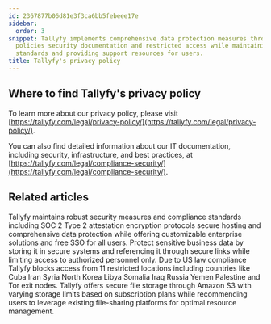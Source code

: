 ```yaml
---
id: 2367877b06d81e3f3ca6bb5febeee17e
sidebar:
  order: 3
snippet: Tallyfy implements comprehensive data protection measures through privacy
  policies security documentation and restricted access while maintaining compliance
  standards and providing support resources for users.
title: Tallyfy's privacy policy
---
```


## Where to find Tallyfy's privacy policy

To learn more about our privacy policy, please visit [https://tallyfy.com/legal/privacy-policy/](https://tallyfy.com/legal/privacy-policy/).

You can also find detailed information about our IT documentation, including security, infrastructure, and best practices, at [https://tallyfy.com/legal/compliance-security/](https://tallyfy.com/legal/compliance-security/).


## Related articles
<CardGrid>
<LinkTitleCard header="<b>Miscellaneous > Terms & legals</b>" href="/products/pro/miscellaneous/terms-legals/" > Tallyfy maintains robust security measures and compliance standards including SOC 2 Type 2 attestation encryption protocols secure hosting and comprehensive data protection while offering customizable enterprise solutions and free SSO for all users. </LinkTitleCard>
<LinkTitleCard header="<b>Tracking And Tasks > Protect sensitive data</b>" href="/products/pro/tracking-and-tasks/how-can-i-protect-sensitive-data-in-tallyfy/" > Protect sensitive business data by storing it in secure systems and referencing it through secure links while limiting access to authorized personnel only. </LinkTitleCard>
<LinkTitleCard header="<b>Terms Legals > Country restrictions</b>" href="/products/pro/miscellaneous/terms-legals/is-your-country-blocked-from-using-tallyfy/" > Due to US law compliance Tallyfy blocks access from 11 restricted locations including countries like Cuba Iran Syria North Korea Libya Somalia Iraq Russia Yemen Palestine and Tor exit nodes. </LinkTitleCard>
<LinkTitleCard header="<b>Miscellaneous > File storage security</b>" href="/products/pro/miscellaneous/how-does-file-storage-work-in-tallyfy/" > Tallyfy offers secure file storage through Amazon S3 with varying storage limits based on subscription plans while recommending users to leverage existing file-sharing platforms for optimal resource management. </LinkTitleCard>
</CardGrid>
